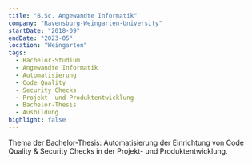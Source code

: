 ```yaml
---
title: "B.Sc. Angewandte Informatik"
company: "Ravensburg-Weingarten-University"
startDate: "2018-09"
endDate: "2023-05"
location: "Weingarten"
tags:
  - Bachelor-Studium
  - Angewandte Informatik
  - Automatisierung
  - Code Quality
  - Security Checks
  - Projekt- und Produktentwicklung
  - Bachelor-Thesis
  - Ausbildung
highlight: false
---
```


Thema der Bachelor-Thesis: Automatisierung der Einrichtung von Code Quality & Security Checks in der Projekt- und Produktentwicklung.